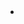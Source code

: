 {{NoteTA
|G1=IT
|G2=MediaWiki
}}
{{intro to|


===總結===
[[File:Checklist_Noun_project_5166.svg|120px]]
<ul>
 <li> 視覺化編輯器透過點擊在條目頂端的「{{int:vector-view-edit}}」啟動。</li>
 <li> 工具列有著類似於標準文字處理程式的功能。</li>
 <li> 標準的標題格式使用 {{menu icon|段落}} 下拉選單。</li>
 <li> 其他維基百科頁面及外部網頁的連結，則使用 {{menu icon|[[File:VisualEditor_-_Toolbar_-_Linking_(small).png|25px]]|non}} 按鈕添加。</li>
 <li> 記得在您保存前，為您做出的編輯總結！</li>
 <li> 當您按下 {{menu icon blue|{{int:Savechanges}}}} ，您的更改便會發到維基百科頁面。</li>
 <li> 只要主題具有[[Wikipedia:關注度|關注度]]、[[Wikipedia:可靠來源|Wikipedia:可靠來源]]及未有[[Wikipedia:利益衝突|利益衝突]]，您可以使用[[Wikipedia:建立條目精靈|條目精靈]]創建新頁面。</li>
</ul>


===更多詳細資料===
<ul>
 <li> [[Help:連結|Help:連結]] </li>
 <li> [[Help:監視列表|Help:監視列表]] </li>
 <li> [[Wikipedia:格式手冊|Wikipedia:格式手冊]] </li>
 <li> [[Wikipedia:您的第一篇條目|Wikipedia:您的第一篇條目]] </li>
 <li> [[Wikipedia:編輯摘要|Wikipedia:編輯摘要]] </li>
</ul>


}} <li>